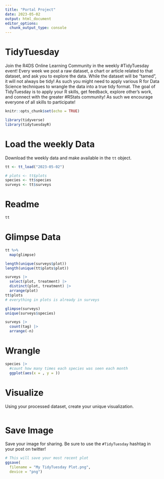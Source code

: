 ```yaml
---
title: "Portal Project"
date: 2023-05-02
output: html_document
editor_options: 
  chunk_output_type: console
---
```


# TidyTuesday

Join the R4DS Online Learning Community in the weekly #TidyTuesday event!
Every week we post a raw dataset, a chart or article related to that dataset, and ask you to explore the data.
While the dataset will be “tamed”, it will not always be tidy! As such you might need to apply various R for Data Science techniques to wrangle the data into a true tidy format.
The goal of TidyTuesday is to apply your R skills, get feedback, explore other’s work, and connect with the greater #RStats community!
As such we encourage everyone of all skills to participate!

```r

knitr::opts_chunk$set(echo = TRUE)

library(tidyverse)
library(tidytuesdayR)

```

# Load the weekly Data

Download the weekly data and make available in the `tt` object.

```r

tt <- tt_load("2023-05-02")

# plots <- tt$plots
species <- tt$species
surveys <- tt$surveys

```


# Readme

```r

tt

```


# Glimpse Data

```r

tt %>% 
  map(glimpse)

length(unique(surveys$plot))
length(unique(tt$plots$plot))

surveys |>
  select(plot, treatment) |>
  distinct(plot, treatment) |>
  arrange(plot)
tt$plots
# everything in plots is already in surveys

glimpse(surveys)
unique(surveys$species)

surveys |>
  count(tag) |>
  arrange(-n)
```

# Wrangle

```r
species |>
  #count how many times each species was seen each month
  ggplot(aes(x = , y = ))


```


# Visualize

Using your processed dataset, create your unique visualization.

```r


  
```

# Save Image

Save your image for sharing. Be sure to use the `#TidyTuesday` hashtag in your post on twitter! 

```r

# This will save your most recent plot
ggsave(
  filename = "My TidyTuesday Plot.png",
  device = "png")

```
